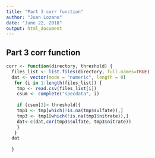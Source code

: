 ---
title: "Part 3 corr function"
author: "Juan Lozano"
date: "June 22, 2018"
output: html_document
---


## Part 3 corr function



```{r}
corr <- function(directory, threshold) {
  files_list <- list.files(directory, full.names=TRUE)  
  dat <- vector(mode = "numeric", length = 0)
   for (i in 1:length(files_list)) {                                
    tmp <- read.csv(files_list[i])
    csum <- complete("specdata", i)
    
    if (csum[2]> threshold){
    tmp1 <- tmp[which(!is.na(tmp$sulfate)),]
    tmp3 <- tmp1[which(!is.na(tmp1$nitrate)),]
    dat<-c(dat,cor(tmp3$sulfate, tmp3$nitrate))
    }
   }
  dat
  
  }
  
  
```

